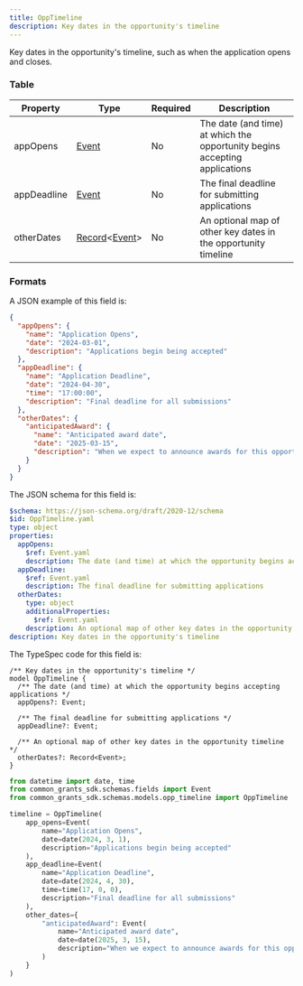 ```yaml
---
title: OppTimeline
description: Key dates in the opportunity's timeline
---
```



Key dates in the opportunity's timeline, such as when the application opens and closes.

### Table

| Property    | Type                                                                      | Required | Description                                                                |
| ----------- | ------------------------------------------------------------------------- | -------- | -------------------------------------------------------------------------- |
| appOpens    | [Event](/protocol/fields/event)                                           | No       | The date (and time) at which the opportunity begins accepting applications |
| appDeadline | [Event](/protocol/fields/event)                                           | No       | The final deadline for submitting applications                             |
| otherDates  | [Record](/protocol/types/other#record)\<[Event](/protocol/fields/event)\> | No       | An optional map of other key dates in the opportunity timeline             |

### Formats

<Tabs>
  <TabItem label="Example">

A JSON example of this field is:

```json
{
  "appOpens": {
    "name": "Application Opens",
    "date": "2024-03-01",
    "description": "Applications begin being accepted"
  },
  "appDeadline": {
    "name": "Application Deadline",
    "date": "2024-04-30",
    "time": "17:00:00",
    "description": "Final deadline for all submissions"
  },
  "otherDates": {
    "anticipatedAward": {
      "name": "Anticipated award date",
      "date": "2025-03-15",
      "description": "When we expect to announce awards for this opportunity."
    }
  }
}
```

  </TabItem>

  <TabItem label="JSON Schema">

The JSON schema for this field is:

```yaml
$schema: https://json-schema.org/draft/2020-12/schema
$id: OppTimeline.yaml
type: object
properties:
  appOpens:
    $ref: Event.yaml
    description: The date (and time) at which the opportunity begins accepting applications
  appDeadline:
    $ref: Event.yaml
    description: The final deadline for submitting applications
  otherDates:
    type: object
    additionalProperties:
      $ref: Event.yaml
    description: An optional map of other key dates in the opportunity timeline
description: Key dates in the opportunity's timeline
```

  </TabItem>

  <TabItem label="TypeSpec">

The TypeSpec code for this field is:

```tsp
/** Key dates in the opportunity's timeline */
model OppTimeline {
  /** The date (and time) at which the opportunity begins accepting applications */
  appOpens?: Event;

  /** The final deadline for submitting applications */
  appDeadline?: Event;

  /** An optional map of other key dates in the opportunity timeline */
  otherDates?: Record<Event>;
}
```

  </TabItem>

  <TabItem label="Python">

```python
from datetime import date, time
from common_grants_sdk.schemas.fields import Event
from common_grants_sdk.schemas.models.opp_timeline import OppTimeline

timeline = OppTimeline(
    app_opens=Event(
        name="Application Opens",
        date=date(2024, 3, 1),
        description="Applications begin being accepted"
    ),
    app_deadline=Event(
        name="Application Deadline",
        date=date(2024, 4, 30),
        time=time(17, 0, 0),
        description="Final deadline for all submissions"
    ),
    other_dates={
        "anticipatedAward": Event(
            name="Anticipated award date",
            date=date(2025, 3, 15),
            description="When we expect to announce awards for this opportunity."
        )
    }
)
```

  </TabItem>
</Tabs>
